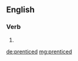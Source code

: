 {{also|'prenticed}}
==English==

===Verb===
{{head|en|verb form}}

# {{en-past of|prentice}}

[[de:prenticed]]
[[mg:prenticed]]